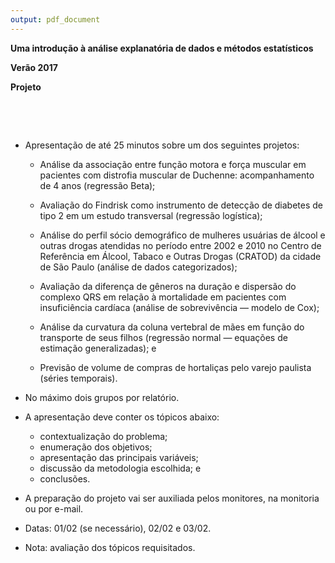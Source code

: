 ```yaml
---
output: pdf_document
---
```


\pagenumbering{gobble}

\centering

**Uma introdução à análise explanatória de dados e métodos estatísticos**

**Verão 2017**

\vspace{3mm}

**Projeto**


\ \ 

\ \


\raggedright

\vspace{0.8cm}


* Apresentação de até 25 minutos sobre um dos seguintes projetos:

    * Análise da associação entre função motora e força muscular em pacientes com distrofia muscular de Duchenne: acompanhamento de 4 anos (regressão Beta);
    
    * Avaliação do Findrisk como instrumento de detecção de diabetes de tipo 2 em um estudo transversal (regressão logística);
    
    * Análise do perfil sócio demográfico de mulheres usuárias de álcool e outras drogas atendidas no período entre 2002 e 2010 no Centro de Referência em Álcool, Tabaco e Outras Drogas (CRATOD) da cidade de São Paulo (análise de dados categorizados);
    
    * Avaliação da diferença de gêneros na duração e dispersão do complexo QRS em relação à mortalidade em pacientes com insuficiência cardíaca (análise de sobrevivência --- modelo de Cox);
    
    * Análise da curvatura da coluna vertebral de mães em função do transporte de seus filhos (regressão normal --- equações de estimação generalizadas); e
    
    * Previsão de volume de compras de hortaliças pelo varejo paulista (séries temporais).

\vspace{3mm}
    
* No máximo dois grupos por relatório.

\vspace{3mm}

* A apresentação deve conter os tópicos abaixo:

    * contextualização do problema;
    * enumeração dos objetivos;
    * apresentação das principais variáveis;
    * discussão da metodologia escolhida; e
    * conclusões.

\vspace{3mm}

* A preparação do projeto vai ser auxiliada pelos monitores, na monitoria ou por e-mail.

\vspace{3mm}

* Datas: 01/02 (se necessário), 02/02 e 03/02.

\vspace{3mm}

* Nota: avaliação dos tópicos requisitados.








